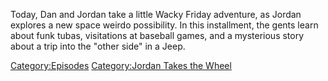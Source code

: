 {{DEFAULTSORT:
    #_EPISODE_0764:Jordan Takes The Wheel 9
}}{{Episode
    | title           = Jordan Takes The Wheel 9
    | caption         = [https://knowledgefight.libsyn.com/764-jordan-takes-the-wheel-9 Listen to this episode on Libsyn]
    | episodeNumber   = 764
    | length          = 01:21:35
    | airDate         = January 6, 2023
    | episodeType     = [[:Category:Jordan Takes the Wheel|Jordan Takes the Wheel]]
    | appearance      = [[Whitley Strieber]], [[Joshua Cutchin]]
    | previousEpisode = [[763: December 15, 2003]]
}}

{{Stub}}

Today, Dan and Jordan take a little Wacky Friday adventure, as Jordan explores a new space weirdo possibility.  In this installment, the gents learn about funk tubas, visitations at baseball games, and a mysterious story about a trip into the "other side" in a Jeep.

[[Category:Episodes]]
[[Category:Jordan Takes the Wheel]]
